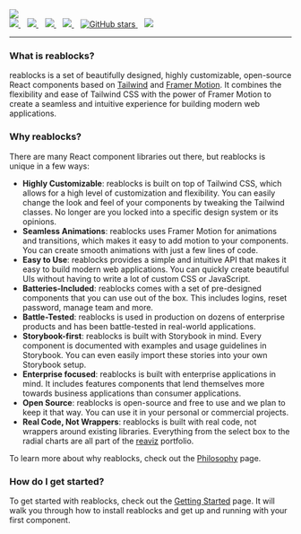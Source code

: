 
<div className="my-0 mx-auto text-white text-center flex flex-col">
  <img
    className="mx-auto mb-8 mt-8"
    src={img.src}
  />
  <br />
  <div className="flex justify-center">
    <a href="https://github.com/reaviz/reablocks/actions/workflows/build.yml" target="_blank">
      <img src="https://github.com/reaviz/reablocks/actions/workflows/build.yml/badge.svg" />
    </a>
    <span>&nbsp;&nbsp;</span>
    <a href="https://npm.im/reablocks" target="_blank">
      <img src="https://img.shields.io/npm/v/reablocks.svg" />
    </a>
    <span>&nbsp;&nbsp;</span>
    <a href="https://npm.im/reablocks" target="_blank">
      <img src="https://badgen.net/npm/dw/reablocks" />
    </a>
    <span>&nbsp;&nbsp;</span>
    <a href="https://github.com/reaviz/reablocks/blob/master/LICENSE" target="_blank">
      <img src="https://badgen.now.sh/badge/license/apache2" />
    </a>
    <span>&nbsp;&nbsp;</span>
    <a href="https://github.com/reaviz/reablocks" target="_blank">
      <img alt="GitHub stars" src="https://img.shields.io/github/stars/reaviz/reablocks?style=social" />
    </a>
    <span>&nbsp;&nbsp;</span>
    <a href="https://discord.gg/tt8wGExq35" target="_blank">
      <img src="https://img.shields.io/discord/773948315037073409?label=discord" />
    </a>
  </div>

---
</div>

### What is reablocks?
reablocks is a set of beautifully designed, highly customizable, open-source React components
based on [Tailwind](https://tailwindcss.com/) and [Framer Motion](https://www.framer.com/motion/). It combines 
the flexibility and ease of Tailwind CSS with the power of Framer Motion to create
a seamless and intuitive experience for building modern web applications.

### Why reablocks?
There are many React component libraries out there, but reablocks is unique in a few ways:

- **Highly Customizable**: reablocks is built on top of Tailwind CSS, which allows for a high level of customization and flexibility. You can easily change the look and feel of your components by tweaking the Tailwind classes. No longer are you locked into a specific design system or its opinions.
- **Seamless Animations**: reablocks uses Framer Motion for animations and transitions, which makes it easy to add motion to your components. You can create smooth animations with just a few lines of code.
- **Easy to Use**: reablocks provides a simple and intuitive API that makes it easy to build modern web applications. You can quickly create beautiful UIs without having to write a lot of custom CSS or JavaScript.
- **Batteries-Included**: reablocks comes with a set of pre-designed components that you can use out of the box. This includes logins, reset password, manage team and more.
- **Battle-Tested**: reablocks is used in production on dozens of enterprise products and has been battle-tested in real-world applications.
- **Storybook-first**: reablocks is built with Storybook in mind. Every component is documented with examples and usage guidelines in Storybook. You can even easily import these stories into your own Storybook setup.
- **Enterprise focused**: reablocks is built with enterprise applications in mind. It includes features components that lend themselves more towards business applications than consumer applications.
- **Open Source**: reablocks is open-source and free to use and we plan to keep it that way. You can use it in your personal or commercial projects.
- **Real Code, Not Wrappers**: reablocks is built with real code, not wrappers around existing libraries. Everything from the select box to the radial charts are all part of the [reaviz](https://github.com/reaviz) portfolio.

To learn more about why reablocks, check out the [Philosophy](/getting-started/philosophy) page.

### How do I get started?
To get started with reablocks, check out the [Getting Started](/getting-started/setup) page.
It will walk you through how to install reablocks and get up and running with your first component.

